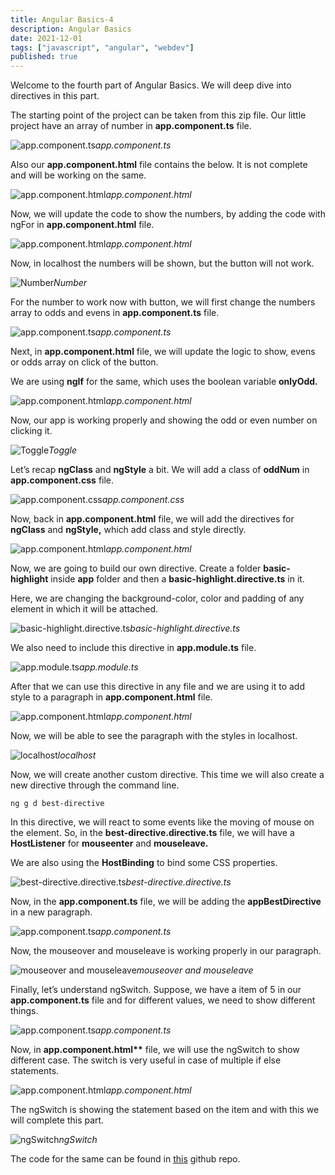```yaml
---
title: Angular Basics-4
description: Angular Basics
date: 2021-12-01
tags: ["javascript", "angular", "webdev"]
published: true
---
```


Welcome to the fourth part of Angular Basics. We will deep dive into directives in this part.

The starting point of the project can be taken from this zip file. Our little project have an array of number in **app.component.ts** file.

![app.component.ts](https://res.cloudinary.com/dxkxvfo2o/image/upload/v1660738867/New-blogs/ankit-8/2_bswkrl.png)_app.component.ts_

Also our **app.component.html** file contains the below. It is not complete and will be working on the same.

![app.component.html](https://res.cloudinary.com/dxkxvfo2o/image/upload/v1660738867/New-blogs/ankit-8/3_d8fpoz.png)_app.component.html_

Now, we will update the code to show the numbers, by adding the code with ngFor in **app.component.html** file.

![app.component.html](https://res.cloudinary.com/dxkxvfo2o/image/upload/v1660738867/New-blogs/ankit-8/4_hzglu1.png)_app.component.html_

Now, in localhost the numbers will be shown, but the button will not work.

![Number](https://res.cloudinary.com/dxkxvfo2o/image/upload/v1660738866/New-blogs/ankit-8/5_ow41by.png)_Number_

For the number to work now with button, we will first change the numbers array to odds and evens in **app.component.ts** file.

![app.component.ts](https://res.cloudinary.com/dxkxvfo2o/image/upload/v1660738868/New-blogs/ankit-8/6_ddwrt0.png)_app.component.ts_

Next, in **app.component.html** file, we will update the logic to show, evens or odds array on click of the button.

We are using **ngIf** for the same, which uses the boolean variable **onlyOdd.**

![app.component.html](https://res.cloudinary.com/dxkxvfo2o/image/upload/v1660738868/New-blogs/ankit-8/7_yytb2y.png)_app.component.html_

Now, our app is working properly and showing the odd or even number on clicking it.

![Toggle](https://res.cloudinary.com/dxkxvfo2o/image/upload/v1660738868/New-blogs/ankit-8/8_jmjzrn.png)_Toggle_

Let’s recap **ngClass** and **ngStyle** a bit. We will add a class of **oddNum** in **app.component.css** file.

![app.component.css](https://res.cloudinary.com/dxkxvfo2o/image/upload/v1660738868/New-blogs/ankit-8/9_waofx8.png)_app.component.css_

Now, back in **app.component.html** file, we will add the directives for **ngClass** and **ngStyle,** which add class and style directly.

![app.component.html](https://res.cloudinary.com/dxkxvfo2o/image/upload/v1660738869/New-blogs/ankit-8/10_db2fgl.png)_app.component.html_

Now, we are going to build our own directive. Create a folder **basic-highlight** inside **app** folder and then a **basic-highlight.directive.ts** in it.

Here, we are changing the background-color, color and padding of any element in which it will be attached.

![basic-highlight.directive.ts](https://res.cloudinary.com/dxkxvfo2o/image/upload/v1660738868/New-blogs/ankit-8/11_mldibs.png)_basic-highlight.directive.ts_

We also need to include this directive in **app.module.ts** file.

![app.module.ts](https://res.cloudinary.com/dxkxvfo2o/image/upload/v1660738869/New-blogs/ankit-8/12_fnwflb.png)_app.module.ts_

After that we can use this directive in any file and we are using it to add style to a paragraph in **app.component.html** file.

![app.component.html](https://res.cloudinary.com/dxkxvfo2o/image/upload/v1660738870/New-blogs/ankit-8/13_jho6ak.png)_app.component.html_

Now, we will be able to see the paragraph with the styles in localhost.

![localhost](https://res.cloudinary.com/dxkxvfo2o/image/upload/v1660738869/New-blogs/ankit-8/14_mc10ta.png)_localhost_

Now, we will create another custom directive. This time we will also create a new directive through the command line.


```
ng g d best-directive
```

In this directive, we will react to some events like the moving of mouse on the element. So, in the **best-directive.directive.ts** file, we will have a **HostListener** for **mouseenter** and **mouseleave.**

We are also using the **HostBinding** to bind some CSS properties.

![best-directive.directive.ts](https://res.cloudinary.com/dxkxvfo2o/image/upload/v1660738869/New-blogs/ankit-8/15_glubkl.png)_best-directive.directive.ts_

Now, in the **app.component.ts** file, we will be adding the **appBestDirective** in a new paragraph.

![app.component.ts](https://res.cloudinary.com/dxkxvfo2o/image/upload/v1660738869/New-blogs/ankit-8/16_dwjdsl.png)_app.component.ts_

Now, the mouseover and mouseleave is working properly in our paragraph.

![mouseover and mouseleave](https://res.cloudinary.com/dxkxvfo2o/image/upload/v1660738870/New-blogs/ankit-8/17_zxmkxm.gif)_mouseover and mouseleave_

Finally, let’s understand ngSwitch. Suppose, we have a item of 5 in our **app.component.ts** file and for different values, we need to show different things.

![app.component.ts](https://res.cloudinary.com/dxkxvfo2o/image/upload/v1660738870/New-blogs/ankit-8/18_xiezd9.png)_app.component.ts_

Now, in **app.component.html\*\*** file, we will use the ngSwitch to show different case. The switch is very useful in case of multiple if else statements.

![app.component.html](https://res.cloudinary.com/dxkxvfo2o/image/upload/v1660738870/New-blogs/ankit-8/19_j8cl4v.png)_app.component.html_

The ngSwitch is showing the statement based on the item and with this we will complete this part.

![ngSwitch](https://res.cloudinary.com/dxkxvfo2o/image/upload/v1660738870/New-blogs/ankit-8/20_jawjjh.png)_ngSwitch_

The code for the same can be found in [this](https://github.com/nabendu82/directive-deepdive) github repo.
